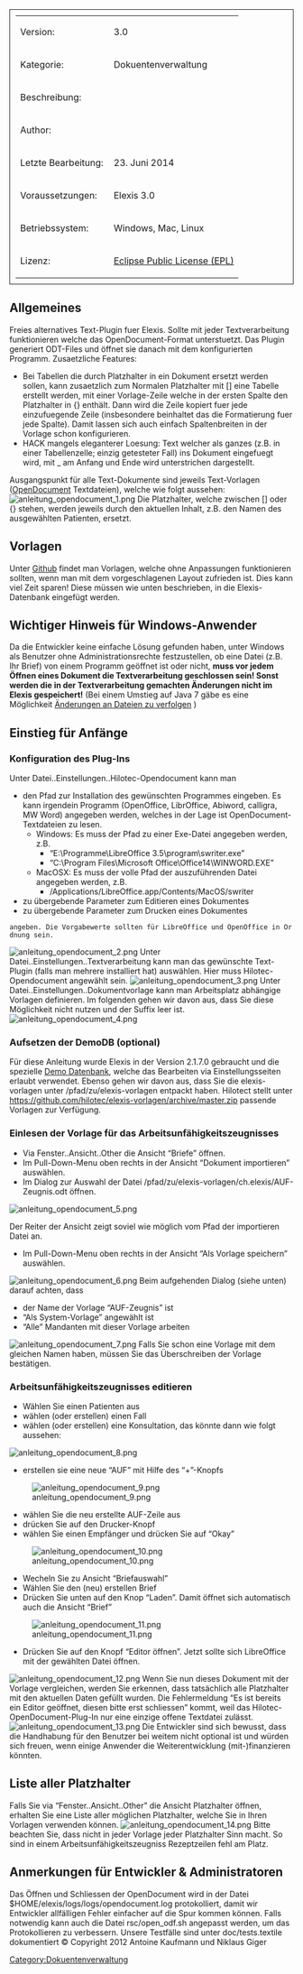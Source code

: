 [[Category:Dokuentenverwaltung]]
<table style="width:100%; border: 1px solid; padding: 10px">
	
	<tr>
		<td>Version:</td>
		<td>3.0</td>
	</tr>
	<tr>
		<td style="width:150px;">Kategorie:</td>
		<td>Dokuentenverwaltung</td>
	</tr>
	<tr>
		<td>Beschreibung:</td>
		<td></td>
	</tr>
	<tr>
		<td>Author:</td>
		<td></td>
	</tr>
	<tr>
		<td>Letzte Bearbeitung:</td>
		<td>23. Juni 2014</td>
	</tr>
	<tr>
		<td>Voraussetzungen:</td>
		<td>Elexis 3.0</td>
	</tr>
	<tr>
		<td>Betriebssystem:</td>
		<td>Windows, Mac, Linux</td>
	</tr>
	<tr>
		<td>Lizenz:</td>
		<td>[http://www.eclipse.org/legal/epl-v10.html Eclipse Public License (EPL)]</td>
	</tr>
</table>
== Allgemeines ==
Freies alternatives Text-Plugin fuer Elexis. Sollte mit jeder Textverarbeitung funktionieren welche das OpenDocument-Format unterstuetzt. Das Plugin generiert ODT-Files und öffnet sie danach mit dem konfigurierten Programm.
Zusaetzliche Features:
* Bei Tabellen die durch Platzhalter in ein Dokument ersetzt werden sollen, kann zusaetzlich zum Normalen Platzhalter mit [] eine Tabelle erstellt werden, mit einer Vorlage-Zeile welche in der ersten Spalte den Platzhalter in {} enthält. Dann wird die Zeile kopiert fuer jede einzufuegende Zeile (insbesondere beinhaltet das die Formatierung fuer jede Spalte). Damit lassen sich auch einfach Spaltenbreiten in der Vorlage schon konfigurieren.
* HACK mangels eleganterer Loesung: Text welcher als ganzes (z.B. in einer Tabellenzelle; einzig getesteter Fall) ins Dokument eingefuegt wird, mit _ am Anfang und Ende wird unterstrichen dargestellt.
Ausgangspunkt für alle Text-Dokumente sind jeweils Text-Vorlagen ([http://de.wikipedia.org/wiki/OpenDocument OpenDocument] Textdateien), welche wie folgt aussehen:
[[File:anleitung_opendocument_1.png|frame|none]]
Die Platzhalter, welche zwischen [] oder {} stehen, werden jeweils durch den aktuellen Inhalt, z.B. den Namen des ausgewählten Patienten, ersetzt.
== Vorlagen ==
Unter [https://github.com/hilotec/elexis-vorlagen Github] findet man Vorlagen, welche ohne Anpassungen funktionieren sollten, wenn man mit dem vorgeschlagenen Layout zufrieden ist. Dies kann viel Zeit sparen! Diese müssen wie unten beschrieben, in die Elexis-Datenbank eingefügt werden.
== Wichtiger Hinweis für Windows-Anwender ==
Da die Entwickler keine einfache Lösung gefunden haben, unter Windows als Benutzer ohne Administrationsrechte festzustellen, ob eine Datei (z.B. Ihr Brief) von einem Programm geöffnet ist oder nicht, '''muss vor jedem Öffnen eines Dokument die Textverarbeitung geschlossen sein! Sonst werden die in der Textverarbeitung gemachten Änderungen nicht im Elexis gespeichert!'''
(Bei einem Umstieg auf Java 7 gäbe es eine Möglichkeit [http://docs.oracle.com/javase/tutorial/essential/io/notification.html Änderungen an Dateien zu verfolgen] )
== Einstieg für Anfänge ==
=== Konfiguration des Plug-Ins ===
Unter Datei..Einstellungen..Hilotec-Opendocument kann man
* den Pfad zur Installation des gewünschten Programmes eingeben. Es kann irgendein Programm (OpenOffice, LibrOffice, Abiword, calligra, MW Word) angegeben werden, welches in der Lage ist OpenDocument-Textdateien zu lesen.
** Windows: Es muss der Pfad zu einer Exe-Datei angegeben werden, z.B.
*** “E:\Programme\LibreOffice 3.5\program\swriter.exe”
*** “C:\Program Files\Microsoft Office\Office14\WINWORD.EXE”
** MacOSX: Es muss der volle Pfad der auszuführenden Datei angegeben werden, z.B.
*** /Applications/LibreOffice.app/Contents/MacOS/swriter
* zu übergebende Parameter zum Editieren eines Dokumentes
* zu übergebende Parameter zum Drucken eines Dokumentes<br />
 angeben. Die Vorgabewerte sollten für LibreOffice und OpenOffice in Ordnung sein.
[[File:anleitung_opendocument_2.png|frame|none]]
Unter Datei..Einstellungen..Textverarbeitung kann man das gewünschte Text-Plugin (falls man mehrere installiert hat) auswählen. Hier muss Hilotec-Opendocument angewählt sein.
[[File:anleitung_opendocument_3.png|frame|none]]
Unter Datei..Einstellungen..Dokumentvorlage kann man Arbeitsplatz abhängige Vorlagen definieren. Im folgenden gehen wir davon aus, dass Sie diese Möglichkeit nicht nutzen und der Suffix leer ist.
[[File:anleitung_opendocument_4.png|frame|none]]
=== Aufsetzen der DemoDB (optional) ===
Für diese Anleitung wurde Elexis in der Version 2.1.7.0 gebraucht und die spezielle [http://sourceforge.net/projects/elexis/files/elexis%20full%20installation/2.1.7.0/demoDB_2.1.7_with_mandant.zip/download Demo Datenbank], welche das Bearbeiten via Einstellungsseiten erlaubt verwendet.
Ebenso gehen wir davon aus, dass Sie die elexis-vorlagen unter /pfad/zu/elexis-vorlagen entpackt haben. Hilotect stellt unter https://github.com/hilotec/elexis-vorlagen/archive/master.zip passende Vorlagen zur Verfügung.
=== Einlesen der Vorlage für das Arbeitsunfähigkeitszeugnisses ===
* Via Fenster..Ansicht..Other die Ansicht “Briefe” öffnen.
* Im Pull-Down-Menu oben rechts in der Ansicht “Dokument importieren” auswählen.
* Im Dialog zur Auswahl der Datei /pfad/zu/elexis-vorlagen/ch.elexis/AUF-Zeugnis.odt öffnen.<br />
 [[File:anleitung_opendocument_5.png]]
Der Reiter der Ansicht zeigt soviel wie möglich vom Pfad der importieren Datei an.
* Im Pull-Down-Menu oben rechts in der Ansicht “Als Vorlage speichern” auswählen.
[[File:anleitung_opendocument_6.png|frame|none]]
Beim aufgehenden Dialog (siehe unten) darauf achten, dass
* der Name der Vorlage “AUF-Zeugnis” ist
* “Als System-Vorlage” angewählt ist
* “Alle” Mandanten mit dieser Vorlage arbeiten
[[File:anleitung_opendocument_7.png|frame|none]]
Falls Sie schon eine Vorlage mit dem gleichen Namen haben, müssen Sie das Überschreiben der Vorlage bestätigen.
=== Arbeitsunfähigkeitszeugnisses editieren ===
* Wählen Sie einen Patienten aus
* wählen (oder erstellen) einen Fall
* wählen (oder erstellen) eine Konsultation, das könnte dann wie folgt aussehen:<br />
 [[File:anleitung_opendocument_8.png]]
* erstellen sie eine neue “AUF” mit Hilfe des “+”-Knopfs
[[File:anleitung_opendocument_9.png|frame|none]]
* wählen Sie die neu erstellte AUF-Zeile aus
* drücken Sie auf den Drucker-Knopf
* wählen Sie einen Empfänger und drücken Sie auf “Okay”
[[File:anleitung_opendocument_10.png|frame|none]]
* Wecheln Sie zu Ansicht “Briefauswahl”
* Wählen Sie den (neu) erstellen Brief
* Drücken Sie unten auf den Knop “Laden”. Damit öffnet sich automatisch auch die Ansicht “Brief”
[[File:anleitung_opendocument_11.png|frame|none]]
* Drücken Sie auf den Knopf “Editor öffnen”. Jetzt sollte sich LibreOffice mit der gewählten Datei öffnen.
[[File:anleitung_opendocument_12.png|frame|none]]
Wenn Sie nun dieses Dokument mit der Vorlage vergleichen, werden Sie erkennen, dass tatsächlich alle Platzhalter mit den aktuellen Daten gefüllt wurden.
Die Fehlermeldung “Es ist bereits ein Editor geöffnet, diesen bitte erst schliessen” kommt, weil das Hilotec-OpenDocument-Plug-In nur eine einzige offene Textdatei zulässt.
[[File:anleitung_opendocument_13.png|frame|none]]
Die Entwickler sind sich bewusst, dass die Handhabung für den Benutzer bei weitem nicht optional ist und würden sich freuen, wenn einige Anwender die Weiterentwicklung (mit-)finanzieren könnten.
== Liste aller Platzhalter ==
Falls Sie via “Fenster..Ansicht..Other” die Ansicht Platzhalter öffnen, erhalten Sie eine Liste aller möglichen Platzhalter, welche Sie in Ihren Vorlagen verwenden können.
[[File:anleitung_opendocument_14.png|frame|none]]
Bitte beachten Sie, dass nicht in jeder Vorlage jeder Platzhalter Sinn macht. So sind in einem Arbeitsunfähigkeitszeugniss Rezeptzeilen fehl am Platz.
== Anmerkungen für Entwickler &amp; Administratoren ==
Das Öffnen und Schliessen der OpenDocument wird in der Datei $HOME/elexis/logs/logs/opendocument.log protokolliert, damit wir Entwickler allfälligen Fehler einfacher auf die Spur kommen können.
Falls notwendig kann auch die Datei rsc/open_odf.sh angepasst werden, um das Protokollieren zu verbessern.
Unsere Testfälle sind unter doc/tests.textile dokumentiert
© Copyright 2012 Antoine Kaufmann und Niklaus Giger